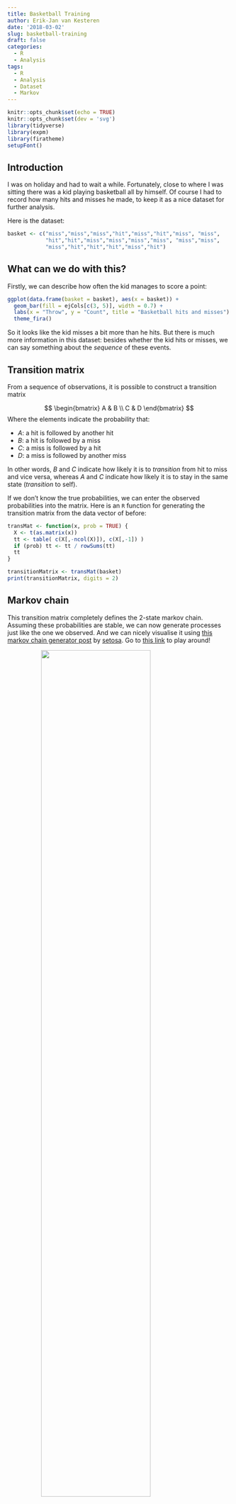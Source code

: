 ```yaml
---
title: Basketball Training
author: Erik-Jan van Kesteren
date: '2018-03-02'
slug: basketball-training
draft: false
categories:
  - R
  - Analysis
tags:
  - R
  - Analysis
  - Dataset
  - Markov
---
```



```r
knitr::opts_chunk$set(echo = TRUE)
knitr::opts_chunk$set(dev = 'svg')
library(tidyverse)
library(expm)
library(firatheme)
setupFont()
```

## Introduction

I was on holiday and had to wait a while. Fortunately, close to where I was sitting there was a kid playing basketball all by himself. Of course I had to record how many hits and misses he made, to keep it as a nice dataset for further analysis.

Here is the dataset:
```r
basket <- c("miss","miss","miss","hit","miss","hit","miss", "miss",
            "hit","hit","miss","miss","miss","miss", "miss","miss",
            "miss","hit","hit","hit","miss","hit")
```

## What can we do with this?
Firstly, we can describe how often the kid manages to score a point:

```r
ggplot(data.frame(basket = basket), aes(x = basket)) + 
  geom_bar(fill = ejCols[c(3, 5)], width = 0.7) + 
  labs(x = "Throw", y = "Count", title = "Basketball hits and misses") +
  theme_fira()
```

So it looks like the kid misses a bit more than he hits. But there is much more information in this dataset: besides whether the kid hits or misses, we can say something about the _sequence_ of these events. 

## Transition matrix

From a sequence of observations, it is possible to construct a transition matrix

$$
\begin{bmatrix}
A & B \\
C & D 
\end{bmatrix}
$$
Where the elements indicate the probability that:

- $A$: a hit is followed by another hit
- $B$: a hit is followed by a miss
- $C$: a miss is followed by a hit
- $D$: a miss is followed by another miss

In other words, $B$ and $C$ indicate how likely it is to _transition_ from hit to miss and vice versa, whereas $A$ and $C$ indicate how likely it is to stay in the same state (_transition_ to self).

If we don't know the true probabilities, we can enter the observed probabilities into the matrix. Here is an `R` function for generating the transition matrix from the data vector of before:

```r
transMat <- function(x, prob = TRUE) {
  X <- t(as.matrix(x))
  tt <- table( c(X[,-ncol(X)]), c(X[,-1]) )
  if (prob) tt <- tt / rowSums(tt)
  tt
}

transitionMatrix <- transMat(basket)
print(transitionMatrix, digits = 2)

```

## Markov chain
This transition matrix completely defines the 2-state markov chain. Assuming these probabilities are stable, we can now generate processes just like the one we observed. And we can nicely visualise it using [this markov chain generator post](http://setosa.io/ev/markov-chains/) by [setosa](http://setosa.io/ev/). Go to [this link](http://setosa.io/markov/index.html#%7B%22tm%22%3A%5B%5B0.43%2C0.57%5D%2C%5B0.36%2C0.64%5D%5D%7D) to play around!

<img src="../../img/mcbasket.png" style="width:70%;display:block; margin-left:auto; margin-right:auto"></img>

## Steady state 
If we assume this chain is stable over time, there is another nice property. Irrespective of the initial probabilities of hitting or missing that we choose, after a few steps of the markov process, the probability of hitting the basket already converges to the _steady state_:

```r
probs <- (1:10)/10
steady <- matrix(0, ncol = 10, nrow = 7)

for (i in 1:7) {
  for (p in 1:10) {
    outprobs <- c(probs[p], 1-probs[p])%*%(transitionMatrix%^%i)
    steady[i, p] <- outprobs[1]
  }
}

steady %>% as.tibble %>% set_names(probs) %>% 
  mutate(moves = 1:7) %>% gather("initial", "final", -moves) %>% 
  arrange(-as.numeric(initial)) %>% 
  ggplot(aes(x = moves, y = final, 
             colour = factor(initial, 
                             levels = unique(initial)))) +
  geom_line(size = 1) + 
  labs(title = "Converging to steady state", 
       colour = "Initial hit probability", 
       y = "Hit probability on this move", 
       x = "Move number") +
  theme_fira()

```

In general, we can calculate the steady state easily from the transition matrix:

```r
diag(transitionMatrix %^% 1000)
```

Note that this leads to a similar but different result than simply counting the probability of hitting or missing as a table, as we did in the first figure:

```r
table(basket)/length(basket)
``` 

# Questions

- What should we trust here? The naïve probabilities or the markov steady state?
- Which assumptions lead to this discrepancy?
- Does the transition matrix really contain more relevant information about this process than the observed hit rate?

